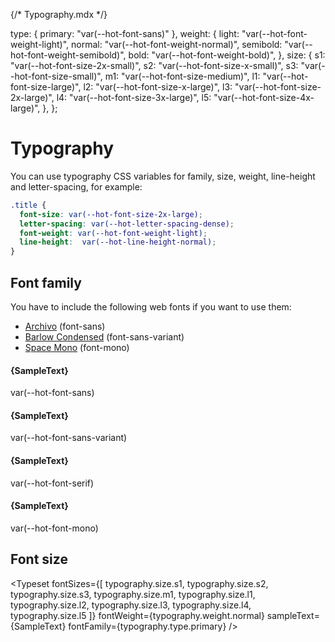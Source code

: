 {/* Typography.mdx */}
 

<Meta title="Typography" />
 
  type: {
    primary: "var(--hot-font-sans)"
  },
  weight: {
    light: "var(--hot-font-weight-light)",
    normal: "var(--hot-font-weight-normal)",
    semibold: "var(--hot-font-weight-semibold)",
    bold: "var(--hot-font-weight-bold)",
  },
  size: {
    s1: "var(--hot-font-size-2x-small)",
    s2: "var(--hot-font-size-x-small)",
    s3: "var(--hot-font-size-small)",
    m1: "var(--hot-font-size-medium)",
    l1: "var(--hot-font-size-large)",
    l2: "var(--hot-font-size-x-large)",
    l3: "var(--hot-font-size-2x-large)",
    l4: "var(--hot-font-size-3x-large)",
    l5: "var(--hot-font-size-4x-large)",
  },
};
 
 
# Typography

You can use typography CSS variables for family, size, weight, line-height and letter-spacing,
for example:

```css
.title {
  font-size: var(--hot-font-size-2x-large);
  letter-spacing: var(--hot-letter-spacing-dense);
  font-weight: var(--hot-font-weight-light);
  line-height:  var(--hot-line-height-normal);
}
```

## Font family

You have to include the following web fonts if you want to use them:

* [Archivo](https://fonts.google.com/specimen/Archivo) (font-sans)
* [Barlow Condensed](https://fonts.google.com/specimen/Barlow+Condensed) (font-sans-variant)
* [Space Mono](https://fonts.google.com/specimen/Space+Mono) (font-mono)

<h4 style={{
  fontFamily: "var(--hot-font-sans)"
}}>{SampleText}</h4>
<Subtitle>var(--hot-font-sans)</Subtitle>

<h4 style={{
  fontFamily: "var(--hot-font-sans-variant)"
}}>{SampleText}</h4>
<Subtitle>var(--hot-font-sans-variant)</Subtitle>

<h4 style={{
  fontFamily: "var(--hot-font-serif)"
}}>{SampleText}</h4>
<Subtitle>var(--hot-font-serif)</Subtitle>

<h4 style={{
  fontFamily: "var(--hot-font-mono)"
}}>{SampleText}</h4>
<Subtitle>var(--hot-font-mono)</Subtitle>

## Font size

<Typeset
  fontSizes={[
    typography.size.s1,
    typography.size.s2,
    typography.size.s3,
    typography.size.m1,
    typography.size.l1,
    typography.size.l2,
    typography.size.l3,
    typography.size.l4,
    typography.size.l5
  ]}
  fontWeight={typography.weight.normal}
  sampleText={SampleText}
  fontFamily={typography.type.primary}
/>

